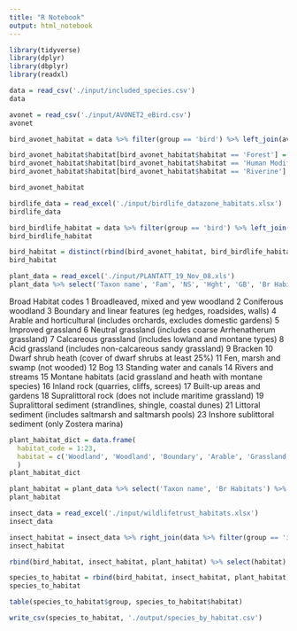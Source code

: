 ```yaml
---
title: "R Notebook"
output: html_notebook
---
```


```r
library(tidyverse)
library(dplyr)
library(dbplyr)
library(readxl)
```

```r
data = read_csv('./input/included_species.csv')
data
```

```r
avonet = read_csv('./input/AVONET2_eBird.csv')
avonet
```

```r
bird_avonet_habitat = data %>% filter(group == 'bird') %>% left_join(avonet, by = c('scientific name' = 'Species2')) %>% select('common name', 'scientific name', Habitat, group) %>% rename(common_name='common name', scientific_name='scientific name', habitat = Habitat)

bird_avonet_habitat$habitat[bird_avonet_habitat$habitat == 'Forest'] = 'Woodland'
bird_avonet_habitat$habitat[bird_avonet_habitat$habitat == 'Human Modified'] = 'Built-Up'
bird_avonet_habitat$habitat[bird_avonet_habitat$habitat == 'Riverine'] = 'Wetlands'

bird_avonet_habitat
```
```r
birdlife_data = read_excel('./input/birdlife_datazone_habitats.xlsx')
birdlife_data
```

```r
bird_birdlife_habitat = data %>% filter(group == 'bird') %>% left_join(birdlife_data) %>% select('common name', 'scientific name', habitat, group) %>% rename(common_name='common name', scientific_name='scientific name')
bird_birdlife_habitat
```
```r
bird_habitat = distinct(rbind(bird_avonet_habitat, bird_birdlife_habitat))
bird_habitat
```

```r
plant_data = read_excel('./input/PLANTATT_19_Nov_08.xls')
plant_data %>% select('Taxon name', 'Fam', 'NS', 'Hght', 'GB', 'Br Habitats') %>% right_join(data %>% filter(group == 'plant'), by = c('Taxon name' = 'scientific name'))
```

Broad Habitat codes
1   Broadleaved, mixed and yew woodland
2   Coniferous woodland
3   Boundary and linear features (eg hedges, roadsides, walls)
4   Arable and horticultural (includes orchards, excludes domestic gardens)
5   Improved grassland
6   Neutral grassland (includes coarse Arrhenatherum grassland)
7   Calcareous grassland (includes lowland and montane types)
8   Acid grassland (includes non-calcareous sandy grassland)
9   Bracken
10   Dwarf shrub heath (cover of dwarf shrubs at least 25%)
11   Fen, marsh and swamp (not wooded)
12   Bog
13   Standing water and canals
14   Rivers and streams
15   Montane habitats (acid grassland and heath with montane species)
16   Inland rock (quarries, cliffs, screes)
17   Built-up areas and gardens
18   Supralittoral rock (does not include maritime grassland)
19   Supralittoral sediment (strandlines, shingle, coastal dunes)
21   Littoral sediment (includes saltmarsh and saltmarsh pools)
23   Inshore sublittoral sediment (only Zostera marina)
```r
plant_habitat_dict = data.frame(
  habitat_code = 1:23,
  habitat = c('Woodland', 'Woodland', 'Boundary', 'Arable', 'Grassland', 'Grassland', 'Grassland', 'Grassland', 'Bracken', 'Shrub', 'Wetlands', 'Wetlands', 'Wetlands', 'Wetlands', 'Mountain', 'Rock', 'Built-Up', 'Rock', 'Sediment', NA, 'Saltmarsh', NA, 'Inshore')
  )
plant_habitat_dict
```

```r
plant_habitat = plant_data %>% select('Taxon name', 'Br Habitats') %>% rename(habitat_code = 'Br Habitats') %>% right_join(data %>% filter(group == 'plant'), by = c('Taxon name' = 'scientific name')) %>% separate_rows(habitat_code, convert = TRUE, sep = ",") %>% left_join(plant_habitat_dict, by = c('habitat_code' = 'habitat_code')) %>% select('common name', 'Taxon name', 'habitat', group) %>% rename(common_name='common name', scientific_name='Taxon name')
plant_habitat 
```

```r
insect_data = read_excel('./input/wildlifetrust_habitats.xlsx')
insect_data
```

```r
insect_habitat = insect_data %>% right_join(data %>% filter(group == 'insect')) %>% select('common name', 'scientific name', 'habitat', group) %>% rename(common_name='common name', scientific_name='scientific name')
insect_habitat
```
```r
rbind(bird_habitat, insect_habitat, plant_habitat) %>% select(habitat) %>% filter(!is.na(habitat)) %>% distinct()
```

```r
species_to_habitat = rbind(bird_habitat, insect_habitat, plant_habitat) %>% filter(habitat %in% c('Woodland', 'Wetlands', 'Built-Up', 'Arable', 'Rock', 'Shrub', 'Grassland'))
species_to_habitat
```

```r
table(species_to_habitat$group, species_to_habitat$habitat)
```

```r
write_csv(species_to_habitat, './output/species_by_habitat.csv')
```
